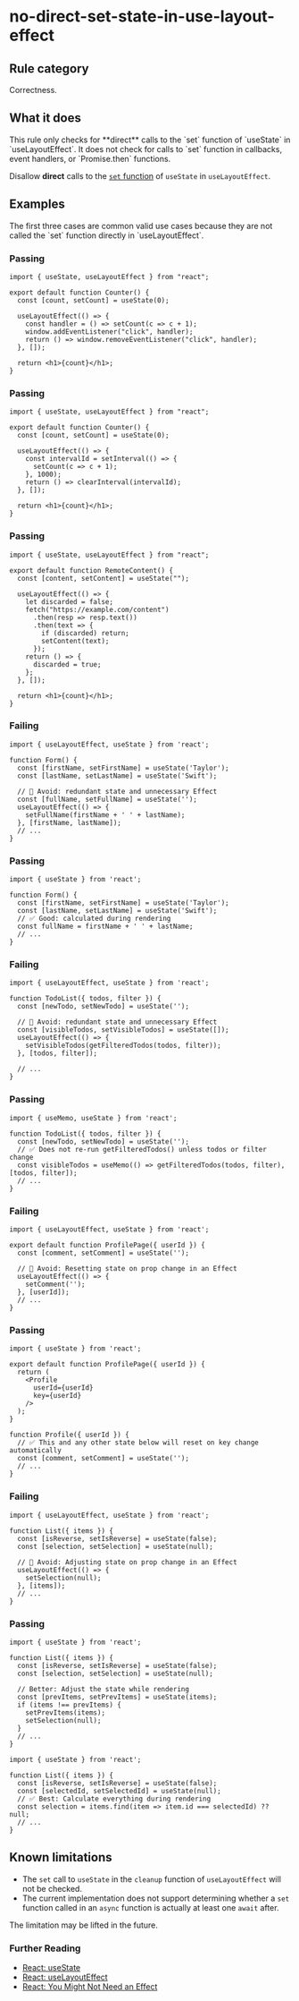 
# no-direct-set-state-in-use-layout-effect

## Rule category

Correctness.

## What it does

<Info>
This rule only checks for **direct** calls to the `set` function of `useState` in `useLayoutEffect`. It does not check for calls to `set` function in callbacks, event handlers, or `Promise.then` functions.
</Info>

Disallow **direct** calls to the [`set` function](https://react.dev/reference/react/useState#setstate) of `useState` in `useLayoutEffect`.

## Examples

<Info>
The first three cases are common valid use cases because they are not called the `set` function directly in `useLayoutEffect`.
</Info>

### Passing

```tsx
import { useState, useLayoutEffect } from "react";

export default function Counter() {
  const [count, setCount] = useState(0);

  useLayoutEffect(() => {
    const handler = () => setCount(c => c + 1);
    window.addEventListener("click", handler);
    return () => window.removeEventListener("click", handler);
  }, []);

  return <h1>{count}</h1>;
}
```

### Passing

```tsx
import { useState, useLayoutEffect } from "react";

export default function Counter() {
  const [count, setCount] = useState(0);

  useLayoutEffect(() => {
    const intervalId = setInterval(() => {
      setCount(c => c + 1);
    }, 1000);
    return () => clearInterval(intervalId);
  }, []);

  return <h1>{count}</h1>;
}
```

### Passing

```tsx
import { useState, useLayoutEffect } from "react";

export default function RemoteContent() {
  const [content, setContent] = useState("");

  useLayoutEffect(() => {
    let discarded = false;
    fetch("https://example.com/content")
      .then(resp => resp.text())
      .then(text => {
        if (discarded) return;
        setContent(text);
      });
    return () => {
      discarded = true;
    };
  }, []);

  return <h1>{count}</h1>;
}
```

### Failing

```tsx
import { useLayoutEffect, useState } from 'react';

function Form() {
  const [firstName, setFirstName] = useState('Taylor');
  const [lastName, setLastName] = useState('Swift');

  // 🔴 Avoid: redundant state and unnecessary Effect
  const [fullName, setFullName] = useState('');
  useLayoutEffect(() => {
    setFullName(firstName + ' ' + lastName);
  }, [firstName, lastName]);
  // ...
}
```

### Passing

```tsx
import { useState } from 'react';

function Form() {
  const [firstName, setFirstName] = useState('Taylor');
  const [lastName, setLastName] = useState('Swift');
  // ✅ Good: calculated during rendering
  const fullName = firstName + ' ' + lastName;
  // ...
}
```

### Failing

```tsx
import { useLayoutEffect, useState } from 'react';

function TodoList({ todos, filter }) {
  const [newTodo, setNewTodo] = useState('');

  // 🔴 Avoid: redundant state and unnecessary Effect
  const [visibleTodos, setVisibleTodos] = useState([]);
  useLayoutEffect(() => {
    setVisibleTodos(getFilteredTodos(todos, filter));
  }, [todos, filter]);

  // ...
}
```

### Passing

```tsx
import { useMemo, useState } from 'react';

function TodoList({ todos, filter }) {
  const [newTodo, setNewTodo] = useState('');
  // ✅ Does not re-run getFilteredTodos() unless todos or filter change
  const visibleTodos = useMemo(() => getFilteredTodos(todos, filter), [todos, filter]);
  // ...
}
```

### Failing

```tsx
import { useLayoutEffect, useState } from 'react';

export default function ProfilePage({ userId }) {
  const [comment, setComment] = useState('');

  // 🔴 Avoid: Resetting state on prop change in an Effect
  useLayoutEffect(() => {
    setComment('');
  }, [userId]);
  // ...
}
```

### Passing

```tsx
import { useState } from 'react';

export default function ProfilePage({ userId }) {
  return (
    <Profile
      userId={userId}
      key={userId}
    />
  );
}

function Profile({ userId }) {
  // ✅ This and any other state below will reset on key change automatically
  const [comment, setComment] = useState('');
  // ...
}
```

### Failing

```tsx
import { useLayoutEffect, useState } from 'react';

function List({ items }) {
  const [isReverse, setIsReverse] = useState(false);
  const [selection, setSelection] = useState(null);

  // 🔴 Avoid: Adjusting state on prop change in an Effect
  useLayoutEffect(() => {
    setSelection(null);
  }, [items]);
  // ...
}
```

### Passing

```tsx
import { useState } from 'react';

function List({ items }) {
  const [isReverse, setIsReverse] = useState(false);
  const [selection, setSelection] = useState(null);

  // Better: Adjust the state while rendering
  const [prevItems, setPrevItems] = useState(items);
  if (items !== prevItems) {
    setPrevItems(items);
    setSelection(null);
  }
  // ...
}
```

```tsx
import { useState } from 'react';

function List({ items }) {
  const [isReverse, setIsReverse] = useState(false);
  const [selectedId, setSelectedId] = useState(null);
  // ✅ Best: Calculate everything during rendering
  const selection = items.find(item => item.id === selectedId) ?? null;
  // ...
}
```

## Known limitations

- The `set` call to `useState` in the `cleanup` function of `useLayoutEffect` will not be checked.
- The current implementation does not support determining whether a `set` function called in an `async` function is actually at least one `await` after.

The limitation may be lifted in the future.

### Further Reading

- [React: useState](https://react.dev/reference/react/useState#setstate)
- [React: useLayoutEffect](https://react.dev/reference/react/useLayoutEffect)
- [React: You Might Not Need an Effect](https://react.dev/learn/you-might-not-need-an-effect)
